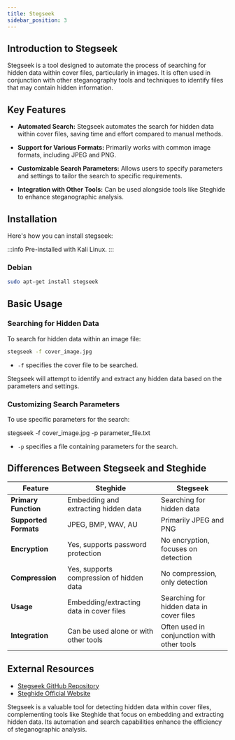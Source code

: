 ```yaml
---
title: Stegseek
sidebar_position: 3
---
```


## Introduction to Stegseek

Stegseek is a tool designed to automate the process of searching for hidden data within cover files, particularly in images. It is often used in conjunction with other steganography tools and techniques to identify files that may contain hidden information.

## Key Features

- **Automated Search:** Stegseek automates the search for hidden data within cover files, saving time and effort compared to manual methods.

- **Support for Various Formats:** Primarily works with common image formats, including JPEG and PNG.

- **Customizable Search Parameters:** Allows users to specify parameters and settings to tailor the search to specific requirements.

- **Integration with Other Tools:** Can be used alongside tools like Steghide to enhance steganographic analysis.

## Installation

Here's how you can install stegseek:

:::info
Pre-installed with Kali Linux.
:::

### Debian

```bash
sudo apt-get install stegseek
```

## Basic Usage

### Searching for Hidden Data

To search for hidden data within an image file:

```bash
stegseek -f cover_image.jpg
```

- `-f` specifies the cover file to be searched.

Stegseek will attempt to identify and extract any hidden data based on the parameters and settings.

### Customizing Search Parameters

To use specific parameters for the search:

stegseek -f cover_image.jpg -p parameter_file.txt

- `-p` specifies a file containing parameters for the search.

## Differences Between Stegseek and Steghide

| Feature                  | Steghide                                  | Stegseek                                  |
|--------------------------|-------------------------------------------|-------------------------------------------|
| **Primary Function**     | Embedding and extracting hidden data      | Searching for hidden data                 |
| **Supported Formats**    | JPEG, BMP, WAV, AU                        | Primarily JPEG and PNG                    |
| **Encryption**           | Yes, supports password protection         | No encryption, focuses on detection       |
| **Compression**          | Yes, supports compression of hidden data  | No compression, only detection            |
| **Usage**                | Embedding/extracting data in cover files  | Searching for hidden data in cover files  |
| **Integration**          | Can be used alone or with other tools     | Often used in conjunction with other tools|

## External Resources

- [Stegseek GitHub Repository](https://github.com/Stegseek/Stegseek)
- [Steghide Official Website](http://steghide.sourceforge.net/)

Stegseek is a valuable tool for detecting hidden data within cover files, complementing tools like Steghide that focus on embedding and extracting hidden data. Its automation and search capabilities enhance the efficiency of steganographic analysis.
